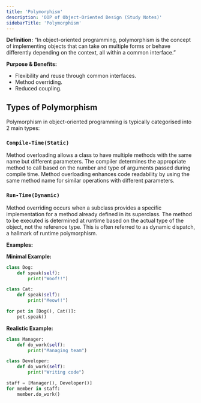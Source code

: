 ```yaml
---
title: 'Polymorphism'
description: 'OOP of Object-Oriented Design (Study Notes)'
sidebarTitle: 'Polymorphism'
---
```


**Definition:**
“In object-oriented programming, polymorphism is the concept of implementing objects that can take on multiple forms or behave differently
depending on the context, all within a common interface.”

**Purpose & Benefits:**
- Flexibility and reuse through common interfaces.
- Method overriding.
- Reduced coupling.

## Types of Polymorphism
Polymorphism in object-oriented programming is typically categorised into 2 main types:

### `Compile-Time(Static)`
Method overloading allows a class to have multiple methods with the same name but different parameters. The compiler
determines the appropriate method to call based on the number and type of arguments passed during compile time. Method
overloading enhances code readability by using the same method name for similar operations with different parameters.

### `Run-Time(Dynamic)`
Method overriding occurs when a subclass provides a specific implementation for a method already defined in its
superclass. The method to be executed is determined at runtime based on the actual type of the object, not the reference
type. This is often referred to as dynamic dispatch, a hallmark of runtime polymorphism.



**Examples:**

**Minimal Example:**
```python
class Dog:
    def speak(self):
        print("Woof!!")

class Cat:
    def speak(self):
        print("Meow!!")

for pet in [Dog(), Cat()]:
    pet.speak()
```

**Realistic Example:**
```python
class Manager:
    def do_work(self):
        print("Managing team")

class Developer:
    def do_work(self):
        print("Writing code")

staff = [Manager(), Developer()]
for member in staff:
    member.do_work()
```
